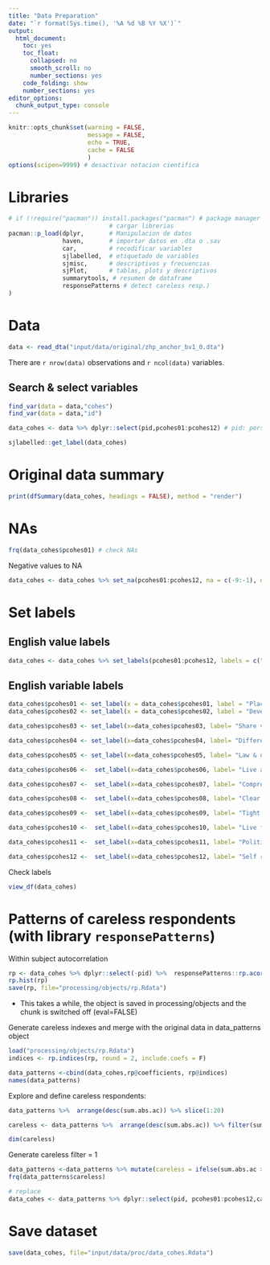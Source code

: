 ---
title: "Data Preparation"
date: "`r format(Sys.time(), '%A %d %B %Y %X')`"
output:
  html_document:
    toc: yes
    toc_float:
      collapsed: no
      smooth_scroll: no
      number_sections: yes
    code_folding: show
    number_sections: yes
editor_options:
  chunk_output_type: console
---


```{r setup, echo=FALSE}
knitr::opts_chunk$set(warning = FALSE,
                      message = FALSE,
                      echo = TRUE,
                      cache = FALSE
                      )
options(scipen=9999) # desactivar notacion cientifica
```



# Libraries

```{r}
# if (!require("pacman")) install.packages("pacman") # package manager
                            # cargar librerias
pacman::p_load(dplyr,       # Manipulacion de datos
               haven,       # importar datos en .dta o .sav
               car,         # recodificar variables
               sjlabelled,  # etiquetado de variables
               sjmisc,      # descriptivos y frecuencias
               sjPlot,      # tablas, plots y descriptivos
               summarytools, # resumen de dataframe
               responsePatterns # detect careless resp.)
)

```

# Data

```{r}
data <- read_dta("input/data/original/zhp_anchor_bv1_0.dta")

```

There are `r nrow(data)` observations and `r ncol(data)` variables.

## Search & select variables

```{r}
find_var(data = data,"cohes")
find_var(data = data,"id")

data_cohes <- data %>% dplyr::select(pid,pcohes01:pcohes12) # pid: person ID

sjlabelled::get_label(data_cohes)
```

# Original data summary

```{r}
print(dfSummary(data_cohes, headings = FALSE), method = "render")
```

# NAs

```{r}
frq(data_cohes$pcohes01) # check NAs
```

Negative values to NA

```{r}
data_cohes <- data_cohes %>% set_na(pcohes01:pcohes12, na = c(-9:-1), drop.levels = TRUE)
```

# Set labels

## English value labels

```{r}
data_cohes <- data_cohes %>% set_labels(pcohes01:pcohes12, labels = c("Not at all", "Rather not","In part", "Rather so", "Totally"))

```

## English variable labels

```{r}
data_cohes$pcohes01 <- set_label(x = data_cohes$pcohes01, label = "Place in society")
data_cohes$pcohes02 <- set_label(x = data_cohes$pcohes02, label = "Develop freely")

data_cohes$pcohes03 <- set_label(x=data_cohes$pcohes03, label= "Share values")

data_cohes$pcohes04 <- set_label(x=data_cohes$pcohes04, label= "Different cultures")

data_cohes$pcohes05 <- set_label(x=data_cohes$pcohes05, label= "Law & order")

data_cohes$pcohes06 <-  set_label(x=data_cohes$pcohes06, label= "Live as wanted")

data_cohes$pcohes07 <-  set_label(x=data_cohes$pcohes07, label= "Compromises worked out")

data_cohes$pcohes08 <-  set_label(x=data_cohes$pcohes08, label= "Clear leadership")

data_cohes$pcohes09 <-  set_label(x=data_cohes$pcohes09, label= "Tight links")

data_cohes$pcohes10 <-  set_label(x=data_cohes$pcohes10, label= "Live freely")

data_cohes$pcohes11 <-  set_label(x=data_cohes$pcohes11, label= "Political influence")

data_cohes$pcohes12 <-  set_label(x=data_cohes$pcohes12, label= "Self restrict")


```


Check labels

```{r}
view_df(data_cohes)
```


# Patterns of careless respondents (with library `responsePatterns`)

Within subject autocorrelation

```{r eval=FALSE}
rp <- data_cohes %>% dplyr::select(-pid) %>%  responsePatterns::rp.acors(., max.lag = 5, na.rm = TRUE)
rp.hist(rp)
save(rp, file="processing/objects/rp.Rdata")
```
* This takes a while, the object is saved in processing/objects and the chunk is switched off (eval=FALSE)


Generate careless indexes and merge with the original data in data_patterns object

```{r}
load("processing/objects/rp.Rdata")
indices <- rp.indices(rp, round = 2, include.coefs = F)

data_patterns <-cbind(data_cohes,rp@coefficients, rp@indices)
names(data_patterns)


```


Explore and define careless respondents:
```{r}
data_patterns %>%  arrange(desc(sum.abs.ac)) %>% slice(1:20)

careless <- data_patterns %>%  arrange(desc(sum.abs.ac)) %>% filter(sum.abs.ac>=4)

dim(careless)
```


Generate careless filter = 1

```{r}
data_patterns <-data_patterns %>% mutate(careless = ifelse(sum.abs.ac > 4, 1, 0))
frq(data_patterns$careless)

# replace
data_cohes <- data_patterns %>% dplyr::select(pid, pcohes01:pcohes12,careless)

```


# Save dataset

```{r}
save(data_cohes, file="input/data/proc/data_cohes.Rdata")
```

